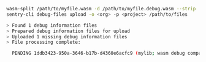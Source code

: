 ```bash
wasm-split /path/to/myfile.wasm -d /path/to/myfile.debug.wasm --strip
sentry-cli debug-files upload -o <org> -p <project> /path/to/files

> Found 1 debug information files
> Prepared debug information files for upload
> Uploaded 1 missing debug information files
> File processing complete:

  PENDING 1ddb3423-950a-3646-b17b-d4360e6acfc9 (mylib; wasm debug companion)
```
